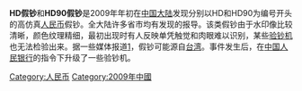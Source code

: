 {{orphan|time=2019-01-10T07:03:28+00:00}}
{{unreferenced|time=2018-07-24T13:10:06+00:00}}
'''HD假钞'''和'''HD90假钞'''是2009年年初在[[中国大陆|中国大陆]]发现分别以HD和HD90为编号开头的高仿真[[人民币|人民币]]假钞。全大陆许多省市均有发现的报导。该类假钞由于水印像比较清晰，颜色纹理精细，最初出现时有人反映单凭触觉和肉眼难以识别，某些[[验钞机|验钞机]]也无法检验出来。据一些媒体报道[https://web.archive.org/web/20160304201814/http://news.21cn.com/zhuanti/social/jiachao/2009/01/14/5748836.shtml]，假钞可能源自[[台湾|台湾]]。事件发生后，在[[中国人民银行|中国人民银行]]的指令下升级了一些验钞机。

[[Category:人民币|Category:人民币]]
[[Category:2009年中國|Category:2009年中國]]